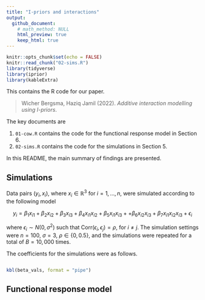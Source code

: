 ```yaml
---
title: "I-priors and interactions"
output: 
  github_document:
    # math_method: NULL
    html_preview: true
    keep_html: true
---
```


```r
knitr::opts_chunk$set(echo = FALSE)
knitr::read_chunk("02-sims.R")
library(tidyverse)
library(iprior)
library(kableExtra)
```

This contains the R code for our paper.

> Wicher Bergsma, Haziq Jamil (2022). *Additive interaction modelling using I-priors*.

The key documents are

1.  `01-cow.R` contains the code for the functional response model in Section 6.
2.  `02-sims.R` contains the code for the simulations in Section 5.

In this README, the main summary of findings are presented.

## Simulations

Data pairs $(y_i,x_i)$, where $x_i\in\mathbb R^3$ for $i=1,\dots,n$, were simulated according to the following model

$$
y_i = \beta_1 x_{i1} + \beta_2 x_{i2} + \beta_3 x_{i3} + \beta_4 x_{i1}x_{i2} + \beta_5 x_{i1}x_{i3} + + \beta_6 x_{i2}x_{i3} + \beta_7 x_{i1}x_{i2}x_{i3} + \epsilon_i
$$

where $\epsilon_i\sim N(0,\sigma^2)$ such that $\text{Corr}(\epsilon_i,\epsilon_j)=\rho$, for $i\neq j$. The simulation settings were $n=100$, $\sigma=3$, $\rho\in\{0,0.5\}$, and the simulations were repeated for a total of $B=10,000$ times.

The coefficients for the simulations were as follows.

```r
```

```r
kbl(beta_vals, format = "pipe")
```

## Functional response model

